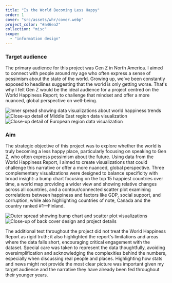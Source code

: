 ```yaml
---
title: "Is the World Becoming Less Happy"
order: 1
cover: "src/assets/whr/cover.webp"
project_color: "#a46ea2"
collection: "misc"
scope:
  - "information design"
---
```



### Target audience

The primary audience for this project was Gen Z in North America. I aimed to connect with people around my age who often express a sense of pessimism about the state of the world. Growing up, we've been constantly exposed to headlines suggesting that the world is only getting worse. That's why I felt Gen Z would be the ideal audience for a project centred on the World Happiness Report; to challenge that mindset and offer a more nuanced, global perspective on well-being.

<Image
  src={innerSpread}
  alt="Inner spread showing data visualizations about world happiness trends"
  loading="eager"
/>
<Image
  src={meCloseup}
  alt="Close-up detail of Middle East region data visualization"
  loading="eager"
/>
<Image
  src={euCloseup}
  alt="Close-up detail of European region data visualization"
  loading="eager"
/>

### Aim

The strategic objective of this project was to explore whether the world is truly becoming a less happy place, particularly focusing on speaking to Gen Z, who often express pessimism about the future. Using data from the World Happiness Report, I aimed to create visualizations that could challenge this narrative or offer a more nuanced, global perspective. Three complementary visualizations were designed to balance specificity with broad insight: a bump chart focusing on the top 15 happiest countries over time, a world map providing a wider view and showing relative changes across all countries, and a contour/connected scatter plot examining correlations between happiness and factors like GDP, social support, and corruption, while also highlighting countries of note, Canada and the country ranked #1—Finland.

<Image
  src={outerSpread}
  alt="Outer spread showing bump chart and scatter plot visualizations"
  loading="eager"
/>
<Image
  src={backCloseup}
  alt="Close-up of back cover design and project details"
  loading="eager"
/>

The additional text throughout the project did not treat the World Happiness Report as rigid truth; it also highlighted the report's limitations and areas where the data falls short, encouraging critical engagement with the dataset. Special care was taken to represent the data thoughtfully, avoiding oversimplification and acknowledging the complexities behind the numbers, especially when discussing real people and places. Highlighting how stats and news might not provide the most clear picture was important given my target audience and the narrative they have already been fed throughout their younger years.
